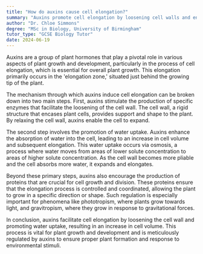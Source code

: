```yaml
---
title: "How do auxins cause cell elongation?"
summary: "Auxins promote cell elongation by loosening cell walls and enhancing water uptake, leading to increased cell volume."
author: "Dr. Chloe Simmons"
degree: "MSc in Biology, University of Birmingham"
tutor_type: "GCSE Biology Tutor"
date: 2024-06-19
---
```


Auxins are a group of plant hormones that play a pivotal role in various aspects of plant growth and development, particularly in the process of cell elongation, which is essential for overall plant growth. This elongation primarily occurs in the 'elongation zone,' situated just behind the growing tip of the plant.

The mechanism through which auxins induce cell elongation can be broken down into two main steps. First, auxins stimulate the production of specific enzymes that facilitate the loosening of the cell wall. The cell wall, a rigid structure that encases plant cells, provides support and shape to the plant. By relaxing the cell wall, auxins enable the cell to expand.

The second step involves the promotion of water uptake. Auxins enhance the absorption of water into the cell, leading to an increase in cell volume and subsequent elongation. This water uptake occurs via osmosis, a process where water moves from areas of lower solute concentration to areas of higher solute concentration. As the cell wall becomes more pliable and the cell absorbs more water, it expands and elongates.

Beyond these primary steps, auxins also encourage the production of proteins that are crucial for cell growth and division. These proteins ensure that the elongation process is controlled and coordinated, allowing the plant to grow in a specific direction or shape. Such regulation is especially important for phenomena like phototropism, where plants grow towards light, and gravitropism, where they grow in response to gravitational forces.

In conclusion, auxins facilitate cell elongation by loosening the cell wall and promoting water uptake, resulting in an increase in cell volume. This process is vital for plant growth and development and is meticulously regulated by auxins to ensure proper plant formation and response to environmental stimuli.
    